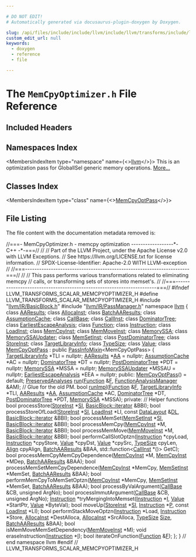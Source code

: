 ```yaml
---

# DO NOT EDIT!
# Automatically generated via docusaurus-plugin-doxygen by Doxygen.

slug: /api/files/include/include/llvm/include/llvm/transforms/include/llvm/transforms/scalar/memcpyoptimizer-h
custom_edit_url: null
keywords:
  - doxygen
  - reference
  - file

---
```





# The `MemCpyOptimizer.h` File Reference

<DoxygenPage pluginConfig={pluginConfig}>



## Included Headers

<IncludesList>
<IncludesListItem
  filePath="llvm/IR/BasicBlock.h"
  permalink="/docs/api/files/include/include/llvm/include/llvm/ir/basicblock-h"
  isLocal="true" />
<IncludesListItem
  filePath="llvm/IR/PassManager.h"
  permalink="/docs/api/files/include/include/llvm/include/llvm/ir/passmanager-h"
  isLocal="true" />
</IncludesList>

## Namespaces Index

<MembersIndex>

<MembersIndexItem
  type="namespace"
  name={<><a href="/docs/api/namespaces/llvm">llvm</a></>}>
This is an optimization pass for GlobalISel generic memory operations. <a href="/docs/api/namespaces/llvm/#details">More...</a>
</MembersIndexItem>

</MembersIndex>

## Classes Index

<MembersIndex>

<MembersIndexItem
  type="class"
  name={<><a href="/docs/api/classes/llvm/memcpyoptpass">MemCpyOptPass</a></>}>
</MembersIndexItem>

</MembersIndex>


## File Listing

The file content with the documentation metadata removed is:

<ProgramListing>

<Link id="l00001" /><CodeLine lineNumber="1"><Highlight kind="comment">//===- MemCpyOptimizer.h - memcpy optimization ------------------&#42;- C++ -&#42;-===//</Highlight><Highlight kind="normal"></Highlight></CodeLine>
<Link id="l00002" /><CodeLine lineNumber="2"><Highlight kind="normal"></Highlight><Highlight kind="comment">//</Highlight><Highlight kind="normal"></Highlight></CodeLine>
<Link id="l00003" /><CodeLine lineNumber="3"><Highlight kind="normal"></Highlight><Highlight kind="comment">// Part of the LLVM Project, under the Apache License v2.0 with LLVM Exceptions.</Highlight><Highlight kind="normal"></Highlight></CodeLine>
<Link id="l00004" /><CodeLine lineNumber="4"><Highlight kind="normal"></Highlight><Highlight kind="comment">// See https://llvm.org/LICENSE.txt for license information.</Highlight><Highlight kind="normal"></Highlight></CodeLine>
<Link id="l00005" /><CodeLine lineNumber="5"><Highlight kind="normal"></Highlight><Highlight kind="comment">// SPDX-License-Identifier: Apache-2.0 WITH LLVM-exception</Highlight><Highlight kind="normal"></Highlight></CodeLine>
<Link id="l00006" /><CodeLine lineNumber="6"><Highlight kind="normal"></Highlight><Highlight kind="comment">//</Highlight><Highlight kind="normal"></Highlight></CodeLine>
<Link id="l00007" /><CodeLine lineNumber="7"><Highlight kind="normal"></Highlight><Highlight kind="comment">//===----------------------------------------------------------------------===//</Highlight><Highlight kind="normal"></Highlight></CodeLine>
<Link id="l00008" /><CodeLine lineNumber="8"><Highlight kind="normal"></Highlight><Highlight kind="comment">//</Highlight><Highlight kind="normal"></Highlight></CodeLine>
<Link id="l00009" /><CodeLine lineNumber="9"><Highlight kind="normal"></Highlight><Highlight kind="comment">// This pass performs various transformations related to eliminating memcpy</Highlight><Highlight kind="normal"></Highlight></CodeLine>
<Link id="l00010" /><CodeLine lineNumber="10"><Highlight kind="normal"></Highlight><Highlight kind="comment">// calls, or transforming sets of stores into memset&#39;s.</Highlight><Highlight kind="normal"></Highlight></CodeLine>
<Link id="l00011" /><CodeLine lineNumber="11"><Highlight kind="normal"></Highlight><Highlight kind="comment">//</Highlight><Highlight kind="normal"></Highlight></CodeLine>
<Link id="l00012" /><CodeLine lineNumber="12"><Highlight kind="normal"></Highlight><Highlight kind="comment">//===----------------------------------------------------------------------===//</Highlight><Highlight kind="normal"></Highlight></CodeLine>
<Link id="l00013" /><CodeLine lineNumber="13"><Highlight kind="normal"></Highlight></CodeLine>
<Link id="l00014" /><CodeLine lineNumber="14"><Highlight kind="normal"></Highlight><Highlight kind="preprocessor">#ifndef LLVM&#95;TRANSFORMS&#95;SCALAR&#95;MEMCPYOPTIMIZER&#95;H</Highlight><Highlight kind="normal"></Highlight></CodeLine>
<Link id="l00015" /><CodeLine lineNumber="15"><Highlight kind="normal"></Highlight><Highlight kind="preprocessor">#define LLVM&#95;TRANSFORMS&#95;SCALAR&#95;MEMCPYOPTIMIZER&#95;H</Highlight><Highlight kind="normal"></Highlight></CodeLine>
<Link id="l00016" /><CodeLine lineNumber="16"><Highlight kind="normal"></Highlight></CodeLine>
<Link id="l00017" /><CodeLine lineNumber="17"><Highlight kind="normal"></Highlight><Highlight kind="preprocessor">#include &quot;<a href="/docs/api/files/include/include/llvm/include/llvm/ir/basicblock-h">llvm/IR/BasicBlock.h</a>&quot;</Highlight><Highlight kind="normal"></Highlight></CodeLine>
<Link id="l00018" /><CodeLine lineNumber="18"><Highlight kind="normal"></Highlight><Highlight kind="preprocessor">#include &quot;<a href="/docs/api/files/include/include/llvm/include/llvm/ir/passmanager-h">llvm/IR/PassManager.h</a>&quot;</Highlight><Highlight kind="normal"></Highlight></CodeLine>
<Link id="l00019" /><CodeLine lineNumber="19"><Highlight kind="normal"></Highlight></CodeLine>
<Link id="l00020" /><CodeLine lineNumber="20"><Highlight kind="normal"></Highlight><Highlight kind="keyword">namespace </Highlight><Highlight kind="normal"><a href="/docs/api/namespaces/llvm">llvm</a> &#123;</Highlight></CodeLine>
<Link id="l00021" /><CodeLine lineNumber="21"><Highlight kind="normal"></Highlight></CodeLine>
<Link id="l00022" /><CodeLine lineNumber="22"><Highlight kind="normal"></Highlight><Highlight kind="keyword">class </Highlight><Highlight kind="normal"><a href="/docs/api/classes/llvm/aaresults">AAResults</a>;</Highlight></CodeLine>
<Link id="l00023" /><CodeLine lineNumber="23"><Highlight kind="normal"></Highlight><Highlight kind="keyword">class </Highlight><Highlight kind="normal"><a href="/docs/api/classes/llvm/allocainst">AllocaInst</a>;</Highlight></CodeLine>
<Link id="l00024" /><CodeLine lineNumber="24"><Highlight kind="normal"></Highlight><Highlight kind="keyword">class </Highlight><Highlight kind="normal"><a href="/docs/api/classes/llvm/batchaaresults">BatchAAResults</a>;</Highlight></CodeLine>
<Link id="l00025" /><CodeLine lineNumber="25"><Highlight kind="normal"></Highlight><Highlight kind="keyword">class </Highlight><Highlight kind="normal"><a href="/docs/api/classes/llvm/assumptioncache">AssumptionCache</a>;</Highlight></CodeLine>
<Link id="l00026" /><CodeLine lineNumber="26"><Highlight kind="normal"></Highlight><Highlight kind="keyword">class </Highlight><Highlight kind="normal"><a href="/docs/api/classes/llvm/callbase">CallBase</a>;</Highlight></CodeLine>
<Link id="l00027" /><CodeLine lineNumber="27"><Highlight kind="normal"></Highlight><Highlight kind="keyword">class </Highlight><Highlight kind="normal"><a href="/docs/api/classes/llvm/callinst">CallInst</a>;</Highlight></CodeLine>
<Link id="l00028" /><CodeLine lineNumber="28"><Highlight kind="normal"></Highlight><Highlight kind="keyword">class </Highlight><Highlight kind="normal"><a href="/docs/api/classes/llvm/dominatortree">DominatorTree</a>;</Highlight></CodeLine>
<Link id="l00029" /><CodeLine lineNumber="29"><Highlight kind="normal"></Highlight><Highlight kind="keyword">class </Highlight><Highlight kind="normal"><a href="/docs/api/classes/llvm/earliestescapeanalysis">EarliestEscapeAnalysis</a>;</Highlight></CodeLine>
<Link id="l00030" /><CodeLine lineNumber="30"><Highlight kind="normal"></Highlight><Highlight kind="keyword">class </Highlight><Highlight kind="normal"><a href="/docs/api/classes/llvm/function">Function</a>;</Highlight></CodeLine>
<Link id="l00031" /><CodeLine lineNumber="31"><Highlight kind="normal"></Highlight><Highlight kind="keyword">class </Highlight><Highlight kind="normal"><a href="/docs/api/classes/llvm/instruction">Instruction</a>;</Highlight></CodeLine>
<Link id="l00032" /><CodeLine lineNumber="32"><Highlight kind="normal"></Highlight><Highlight kind="keyword">class </Highlight><Highlight kind="normal"><a href="/docs/api/classes/llvm/loadinst">LoadInst</a>;</Highlight></CodeLine>
<Link id="l00033" /><CodeLine lineNumber="33"><Highlight kind="normal"></Highlight><Highlight kind="keyword">class </Highlight><Highlight kind="normal"><a href="/docs/api/classes/llvm/memcpyinst">MemCpyInst</a>;</Highlight></CodeLine>
<Link id="l00034" /><CodeLine lineNumber="34"><Highlight kind="normal"></Highlight><Highlight kind="keyword">class </Highlight><Highlight kind="normal"><a href="/docs/api/classes/llvm/memmoveinst">MemMoveInst</a>;</Highlight></CodeLine>
<Link id="l00035" /><CodeLine lineNumber="35"><Highlight kind="normal"></Highlight><Highlight kind="keyword">class </Highlight><Highlight kind="normal"><a href="/docs/api/classes/llvm/memoryssa">MemorySSA</a>;</Highlight></CodeLine>
<Link id="l00036" /><CodeLine lineNumber="36"><Highlight kind="normal"></Highlight><Highlight kind="keyword">class </Highlight><Highlight kind="normal"><a href="/docs/api/classes/llvm/memoryssaupdater">MemorySSAUpdater</a>;</Highlight></CodeLine>
<Link id="l00037" /><CodeLine lineNumber="37"><Highlight kind="normal"></Highlight><Highlight kind="keyword">class </Highlight><Highlight kind="normal"><a href="/docs/api/classes/llvm/memsetinst">MemSetInst</a>;</Highlight></CodeLine>
<Link id="l00038" /><CodeLine lineNumber="38"><Highlight kind="normal"></Highlight><Highlight kind="keyword">class </Highlight><Highlight kind="normal"><a href="/docs/api/classes/llvm/postdominatortree">PostDominatorTree</a>;</Highlight></CodeLine>
<Link id="l00039" /><CodeLine lineNumber="39"><Highlight kind="normal"></Highlight><Highlight kind="keyword">class </Highlight><Highlight kind="normal"><a href="/docs/api/classes/llvm/storeinst">StoreInst</a>;</Highlight></CodeLine>
<Link id="l00040" /><CodeLine lineNumber="40"><Highlight kind="normal"></Highlight><Highlight kind="keyword">class </Highlight><Highlight kind="normal"><a href="/docs/api/classes/llvm/targetlibraryinfo">TargetLibraryInfo</a>;</Highlight></CodeLine>
<Link id="l00041" /><CodeLine lineNumber="41"><Highlight kind="normal"></Highlight><Highlight kind="keyword">class </Highlight><Highlight kind="normal"><a href="/docs/api/classes/llvm/typesize">TypeSize</a>;</Highlight></CodeLine>
<Link id="l00042" /><CodeLine lineNumber="42"><Highlight kind="normal"></Highlight><Highlight kind="keyword">class </Highlight><Highlight kind="normal"><a href="/docs/api/classes/llvm/value">Value</a>;</Highlight></CodeLine>
<Link id="l00043" /><CodeLine lineNumber="43"><Highlight kind="normal"></Highlight></CodeLine>
<Link id="l00044" /><CodeLine lineNumber="44" lineLink="/docs/api/classes/llvm/memcpyoptpass"><Highlight kind="normal"></Highlight><Highlight kind="keyword">class </Highlight><Highlight kind="normal"><a href="/docs/api/classes/llvm/memcpyoptpass/#a637b931c7ffc01cd1a9bef1ce9ec2c89">MemCpyOptPass</a> : </Highlight><Highlight kind="keyword">public</Highlight><Highlight kind="normal"> <a href="/docs/api/structs/llvm/passinfomixin">PassInfoMixin</a>&lt;MemCpyOptPass&gt; &#123;</Highlight></CodeLine>
<Link id="l00045" /><CodeLine lineNumber="45"><Highlight kind="normal">  <a href="/docs/api/classes/llvm/targetlibraryinfo">TargetLibraryInfo</a> &#42;TLI = </Highlight><Highlight kind="keyword">nullptr</Highlight><Highlight kind="normal">;</Highlight></CodeLine>
<Link id="l00046" /><CodeLine lineNumber="46"><Highlight kind="normal">  <a href="/docs/api/classes/llvm/aaresults">AAResults</a> &#42;<a href="/docs/api/namespaces/llvm/aa">AA</a> = </Highlight><Highlight kind="keyword">nullptr</Highlight><Highlight kind="normal">;</Highlight></CodeLine>
<Link id="l00047" /><CodeLine lineNumber="47"><Highlight kind="normal">  <a href="/docs/api/classes/llvm/assumptioncache">AssumptionCache</a> &#42;AC = </Highlight><Highlight kind="keyword">nullptr</Highlight><Highlight kind="normal">;</Highlight></CodeLine>
<Link id="l00048" /><CodeLine lineNumber="48"><Highlight kind="normal">  <a href="/docs/api/classes/llvm/dominatortree">DominatorTree</a> &#42;DT = </Highlight><Highlight kind="keyword">nullptr</Highlight><Highlight kind="normal">;</Highlight></CodeLine>
<Link id="l00049" /><CodeLine lineNumber="49"><Highlight kind="normal">  <a href="/docs/api/classes/llvm/postdominatortree">PostDominatorTree</a> &#42;PDT = </Highlight><Highlight kind="keyword">nullptr</Highlight><Highlight kind="normal">;</Highlight></CodeLine>
<Link id="l00050" /><CodeLine lineNumber="50"><Highlight kind="normal">  <a href="/docs/api/classes/llvm/memoryssa">MemorySSA</a> &#42;MSSA = </Highlight><Highlight kind="keyword">nullptr</Highlight><Highlight kind="normal">;</Highlight></CodeLine>
<Link id="l00051" /><CodeLine lineNumber="51"><Highlight kind="normal">  <a href="/docs/api/classes/llvm/memoryssaupdater">MemorySSAUpdater</a> &#42;MSSAU = </Highlight><Highlight kind="keyword">nullptr</Highlight><Highlight kind="normal">;</Highlight></CodeLine>
<Link id="l00052" /><CodeLine lineNumber="52"><Highlight kind="normal">  <a href="/docs/api/classes/llvm/earliestescapeanalysis">EarliestEscapeAnalysis</a> &#42;EEA = </Highlight><Highlight kind="keyword">nullptr</Highlight><Highlight kind="normal">;</Highlight></CodeLine>
<Link id="l00053" /><CodeLine lineNumber="53"><Highlight kind="normal"></Highlight></CodeLine>
<Link id="l00054" /><CodeLine lineNumber="54"><Highlight kind="normal"></Highlight><Highlight kind="keyword">public</Highlight><Highlight kind="normal">:</Highlight></CodeLine>
<Link id="l00055" /><CodeLine lineNumber="55" lineLink="/docs/api/classes/llvm/memcpyoptpass/#a637b931c7ffc01cd1a9bef1ce9ec2c89"><Highlight kind="normal">  <a href="/docs/api/classes/llvm/memcpyoptpass/#a637b931c7ffc01cd1a9bef1ce9ec2c89">MemCpyOptPass</a>() = </Highlight><Highlight kind="keywordflow">default</Highlight><Highlight kind="normal">;</Highlight></CodeLine>
<Link id="l00056" /><CodeLine lineNumber="56"><Highlight kind="normal"></Highlight></CodeLine>
<Link id="l00057" /><CodeLine lineNumber="57"><Highlight kind="normal">  <a href="/docs/api/classes/llvm/preservedanalyses">PreservedAnalyses</a> <a href="/docs/api/classes/llvm/memcpyoptpass/#a07c3f5129a977e2f949212878c3042ae">run</a>(<a href="/docs/api/classes/llvm/function">Function</a> &amp;<a href="/docs/api/files/lib/lib/support/md5-cpp/#a96d73bbd7af15cb1fc38c3f4a3bd82e9">F</a>, <a href="/docs/api/namespaces/llvm/#adce09a5a0de0e3177eb00e932734af2f">FunctionAnalysisManager</a> &amp;AM);</Highlight></CodeLine>
<Link id="l00058" /><CodeLine lineNumber="58"><Highlight kind="normal"></Highlight></CodeLine>
<Link id="l00059" /><CodeLine lineNumber="59"><Highlight kind="normal">  </Highlight><Highlight kind="comment">// Glue for the old PM.</Highlight><Highlight kind="normal"></Highlight></CodeLine>
<Link id="l00060" /><CodeLine lineNumber="60"><Highlight kind="normal">  </Highlight><Highlight kind="keywordtype">bool</Highlight><Highlight kind="normal"> <a href="/docs/api/classes/llvm/memcpyoptpass/#a18e40505cff07b625ae84a227804a9f4">runImpl</a>(<a href="/docs/api/classes/llvm/function">Function</a> &amp;<a href="/docs/api/files/lib/lib/support/md5-cpp/#a96d73bbd7af15cb1fc38c3f4a3bd82e9">F</a>, <a href="/docs/api/classes/llvm/targetlibraryinfo">TargetLibraryInfo</a> &#42;TLI, <a href="/docs/api/classes/llvm/aaresults">AAResults</a> &#42;<a href="/docs/api/namespaces/llvm/aa">AA</a>,</Highlight></CodeLine>
<Link id="l00061" /><CodeLine lineNumber="61"><Highlight kind="normal">               <a href="/docs/api/classes/llvm/assumptioncache">AssumptionCache</a> &#42;AC, <a href="/docs/api/classes/llvm/dominatortree">DominatorTree</a> &#42;DT, <a href="/docs/api/classes/llvm/postdominatortree">PostDominatorTree</a> &#42;PDT,</Highlight></CodeLine>
<Link id="l00062" /><CodeLine lineNumber="62"><Highlight kind="normal">               <a href="/docs/api/classes/llvm/memoryssa">MemorySSA</a> &#42;MSSA);</Highlight></CodeLine>
<Link id="l00063" /><CodeLine lineNumber="63"><Highlight kind="normal"></Highlight></CodeLine>
<Link id="l00064" /><CodeLine lineNumber="64"><Highlight kind="normal"></Highlight><Highlight kind="keyword">private</Highlight><Highlight kind="normal">:</Highlight></CodeLine>
<Link id="l00065" /><CodeLine lineNumber="65"><Highlight kind="normal">  </Highlight><Highlight kind="comment">// Helper functions</Highlight><Highlight kind="normal"></Highlight></CodeLine>
<Link id="l00066" /><CodeLine lineNumber="66"><Highlight kind="normal">  </Highlight><Highlight kind="keywordtype">bool</Highlight><Highlight kind="normal"> processStore(<a href="/docs/api/classes/llvm/storeinst">StoreInst</a> &#42;<a href="/docs/api/namespaces/llvm/si">SI</a>, <a href="/docs/api/classes/llvm/basicblock/#a98c0a84a5dfa8bce341c829709f171e5">BasicBlock::iterator</a> &amp;BBI);</Highlight></CodeLine>
<Link id="l00067" /><CodeLine lineNumber="67"><Highlight kind="normal">  </Highlight><Highlight kind="keywordtype">bool</Highlight><Highlight kind="normal"> processStoreOfLoad(<a href="/docs/api/classes/llvm/storeinst">StoreInst</a> &#42;<a href="/docs/api/namespaces/llvm/si">SI</a>, <a href="/docs/api/classes/llvm/loadinst">LoadInst</a> &#42;LI, </Highlight><Highlight kind="keyword">const</Highlight><Highlight kind="normal"> <a href="/docs/api/classes/llvm/datalayout">DataLayout</a> &amp;<a href="/docs/api/files/lib/lib/target/lib/target/arm/armslshardening-cpp/#ad467c4ab9119043f9b7750ab986be61a">DL</a>,</Highlight></CodeLine>
<Link id="l00068" /><CodeLine lineNumber="68"><Highlight kind="normal">                          <a href="/docs/api/classes/llvm/basicblock/#a98c0a84a5dfa8bce341c829709f171e5">BasicBlock::iterator</a> &amp;BBI);</Highlight></CodeLine>
<Link id="l00069" /><CodeLine lineNumber="69"><Highlight kind="normal">  </Highlight><Highlight kind="keywordtype">bool</Highlight><Highlight kind="normal"> processMemSet(<a href="/docs/api/classes/llvm/memsetinst">MemSetInst</a> &#42;<a href="/docs/api/namespaces/llvm/si">SI</a>, <a href="/docs/api/classes/llvm/basicblock/#a98c0a84a5dfa8bce341c829709f171e5">BasicBlock::iterator</a> &amp;BBI);</Highlight></CodeLine>
<Link id="l00070" /><CodeLine lineNumber="70"><Highlight kind="normal">  </Highlight><Highlight kind="keywordtype">bool</Highlight><Highlight kind="normal"> processMemCpy(<a href="/docs/api/classes/llvm/memcpyinst">MemCpyInst</a> &#42;M, <a href="/docs/api/classes/llvm/basicblock/#a98c0a84a5dfa8bce341c829709f171e5">BasicBlock::iterator</a> &amp;BBI);</Highlight></CodeLine>
<Link id="l00071" /><CodeLine lineNumber="71"><Highlight kind="normal">  </Highlight><Highlight kind="keywordtype">bool</Highlight><Highlight kind="normal"> processMemMove(<a href="/docs/api/classes/llvm/memmoveinst">MemMoveInst</a> &#42;M, <a href="/docs/api/classes/llvm/basicblock/#a98c0a84a5dfa8bce341c829709f171e5">BasicBlock::iterator</a> &amp;BBI);</Highlight></CodeLine>
<Link id="l00072" /><CodeLine lineNumber="72"><Highlight kind="normal">  </Highlight><Highlight kind="keywordtype">bool</Highlight><Highlight kind="normal"> performCallSlotOptzn(<a href="/docs/api/classes/llvm/instruction">Instruction</a> &#42;cpyLoad, <a href="/docs/api/classes/llvm/instruction">Instruction</a> &#42;cpyStore,</Highlight></CodeLine>
<Link id="l00073" /><CodeLine lineNumber="73"><Highlight kind="normal">                            <a href="/docs/api/classes/llvm/value">Value</a> &#42;cpyDst, <a href="/docs/api/classes/llvm/value">Value</a> &#42;cpySrc, <a href="/docs/api/classes/llvm/typesize">TypeSize</a> cpyLen,</Highlight></CodeLine>
<Link id="l00074" /><CodeLine lineNumber="74"><Highlight kind="normal">                            <a href="/docs/api/structs/llvm/align">Align</a> cpyAlign, <a href="/docs/api/classes/llvm/batchaaresults">BatchAAResults</a> &amp;BAA,</Highlight></CodeLine>
<Link id="l00075" /><CodeLine lineNumber="75"><Highlight kind="normal">                            std::function&lt;<a href="/docs/api/classes/llvm/callinst">CallInst</a> &#42;()&gt; GetC);</Highlight></CodeLine>
<Link id="l00076" /><CodeLine lineNumber="76"><Highlight kind="normal">  </Highlight><Highlight kind="keywordtype">bool</Highlight><Highlight kind="normal"> processMemCpyMemCpyDependence(<a href="/docs/api/classes/llvm/memcpyinst">MemCpyInst</a> &#42;M, <a href="/docs/api/classes/llvm/memcpyinst">MemCpyInst</a> &#42;MDep,</Highlight></CodeLine>
<Link id="l00077" /><CodeLine lineNumber="77"><Highlight kind="normal">                                     <a href="/docs/api/classes/llvm/batchaaresults">BatchAAResults</a> &amp;BAA);</Highlight></CodeLine>
<Link id="l00078" /><CodeLine lineNumber="78"><Highlight kind="normal">  </Highlight><Highlight kind="keywordtype">bool</Highlight><Highlight kind="normal"> processMemSetMemCpyDependence(<a href="/docs/api/classes/llvm/memcpyinst">MemCpyInst</a> &#42;MemCpy, <a href="/docs/api/classes/llvm/memsetinst">MemSetInst</a> &#42;MemSet,</Highlight></CodeLine>
<Link id="l00079" /><CodeLine lineNumber="79"><Highlight kind="normal">                                     <a href="/docs/api/classes/llvm/batchaaresults">BatchAAResults</a> &amp;BAA);</Highlight></CodeLine>
<Link id="l00080" /><CodeLine lineNumber="80"><Highlight kind="normal">  </Highlight><Highlight kind="keywordtype">bool</Highlight><Highlight kind="normal"> performMemCpyToMemSetOptzn(<a href="/docs/api/classes/llvm/memcpyinst">MemCpyInst</a> &#42;MemCpy, <a href="/docs/api/classes/llvm/memsetinst">MemSetInst</a> &#42;MemSet,</Highlight></CodeLine>
<Link id="l00081" /><CodeLine lineNumber="81"><Highlight kind="normal">                                  <a href="/docs/api/classes/llvm/batchaaresults">BatchAAResults</a> &amp;BAA);</Highlight></CodeLine>
<Link id="l00082" /><CodeLine lineNumber="82"><Highlight kind="normal">  </Highlight><Highlight kind="keywordtype">bool</Highlight><Highlight kind="normal"> processByValArgument(<a href="/docs/api/classes/llvm/callbase">CallBase</a> &amp;CB, </Highlight><Highlight kind="keywordtype">unsigned</Highlight><Highlight kind="normal"> ArgNo);</Highlight></CodeLine>
<Link id="l00083" /><CodeLine lineNumber="83"><Highlight kind="normal">  </Highlight><Highlight kind="keywordtype">bool</Highlight><Highlight kind="normal"> processImmutArgument(<a href="/docs/api/classes/llvm/callbase">CallBase</a> &amp;CB, </Highlight><Highlight kind="keywordtype">unsigned</Highlight><Highlight kind="normal"> ArgNo);</Highlight></CodeLine>
<Link id="l00084" /><CodeLine lineNumber="84"><Highlight kind="normal">  <a href="/docs/api/classes/llvm/instruction">Instruction</a> &#42;tryMergingIntoMemset(<a href="/docs/api/classes/llvm/instruction">Instruction</a> &#42;<a href="/docs/api/files/lib/lib/support/md5-cpp/#ac0eafdc9ee161b71e7af98af736952fd">I</a>, <a href="/docs/api/classes/llvm/value">Value</a> &#42;StartPtr,</Highlight></CodeLine>
<Link id="l00085" /><CodeLine lineNumber="85"><Highlight kind="normal">                                    <a href="/docs/api/classes/llvm/value">Value</a> &#42;ByteVal);</Highlight></CodeLine>
<Link id="l00086" /><CodeLine lineNumber="86"><Highlight kind="normal">  </Highlight><Highlight kind="keywordtype">bool</Highlight><Highlight kind="normal"> moveUp(<a href="/docs/api/classes/llvm/storeinst">StoreInst</a> &#42;<a href="/docs/api/namespaces/llvm/si">SI</a>, <a href="/docs/api/classes/llvm/instruction">Instruction</a> &#42;<a href="/docs/api/files/lib/lib/option/option-cpp/#a04665169063c8ca1f2ea96c27fc7c2b2">P</a>, </Highlight><Highlight kind="keyword">const</Highlight><Highlight kind="normal"> <a href="/docs/api/classes/llvm/loadinst">LoadInst</a> &#42;LI);</Highlight></CodeLine>
<Link id="l00087" /><CodeLine lineNumber="87"><Highlight kind="normal">  </Highlight><Highlight kind="keywordtype">bool</Highlight><Highlight kind="normal"> performStackMoveOptzn(<a href="/docs/api/classes/llvm/instruction">Instruction</a> &#42;Load, <a href="/docs/api/classes/llvm/instruction">Instruction</a> &#42;Store,</Highlight></CodeLine>
<Link id="l00088" /><CodeLine lineNumber="88"><Highlight kind="normal">                             <a href="/docs/api/classes/llvm/allocainst">AllocaInst</a> &#42;DestAlloca, <a href="/docs/api/classes/llvm/allocainst">AllocaInst</a> &#42;SrcAlloca,</Highlight></CodeLine>
<Link id="l00089" /><CodeLine lineNumber="89"><Highlight kind="normal">                             <a href="/docs/api/classes/llvm/typesize">TypeSize</a> <a href="/docs/api/files/lib/lib/analysis/inlineorder-cpp/#a7ee6f0cb51c3b9056199e9a0001fe8c3a6f6cb72d544962fa333e2e34ce64f719">Size</a>, <a href="/docs/api/classes/llvm/batchaaresults">BatchAAResults</a> &amp;BAA);</Highlight></CodeLine>
<Link id="l00090" /><CodeLine lineNumber="90"><Highlight kind="normal">  </Highlight><Highlight kind="keywordtype">bool</Highlight><Highlight kind="normal"> isMemMoveMemSetDependency(<a href="/docs/api/classes/llvm/memmoveinst">MemMoveInst</a> &#42;M);</Highlight></CodeLine>
<Link id="l00091" /><CodeLine lineNumber="91"><Highlight kind="normal"></Highlight></CodeLine>
<Link id="l00092" /><CodeLine lineNumber="92"><Highlight kind="normal">  </Highlight><Highlight kind="keywordtype">void</Highlight><Highlight kind="normal"> eraseInstruction(<a href="/docs/api/classes/llvm/instruction">Instruction</a> &#42;<a href="/docs/api/files/lib/lib/support/md5-cpp/#ac0eafdc9ee161b71e7af98af736952fd">I</a>);</Highlight></CodeLine>
<Link id="l00093" /><CodeLine lineNumber="93"><Highlight kind="normal">  </Highlight><Highlight kind="keywordtype">bool</Highlight><Highlight kind="normal"> iterateOnFunction(<a href="/docs/api/classes/llvm/function">Function</a> &amp;<a href="/docs/api/files/lib/lib/support/md5-cpp/#a96d73bbd7af15cb1fc38c3f4a3bd82e9">F</a>);</Highlight></CodeLine>
<Link id="l00094" /><CodeLine lineNumber="94"><Highlight kind="normal">&#125;;</Highlight></CodeLine>
<Link id="l00095" /><CodeLine lineNumber="95"><Highlight kind="normal"></Highlight></CodeLine>
<Link id="l00096" /><CodeLine lineNumber="96"><Highlight kind="normal">&#125; </Highlight><Highlight kind="comment">// end namespace llvm</Highlight><Highlight kind="normal"></Highlight></CodeLine>
<Link id="l00097" /><CodeLine lineNumber="97"><Highlight kind="normal"></Highlight></CodeLine>
<Link id="l00098" /><CodeLine lineNumber="98"><Highlight kind="normal"></Highlight><Highlight kind="preprocessor">#endif </Highlight><Highlight kind="comment">// LLVM&#95;TRANSFORMS&#95;SCALAR&#95;MEMCPYOPTIMIZER&#95;H</Highlight><Highlight kind="normal"></Highlight></CodeLine>

</ProgramListing>

</DoxygenPage>
